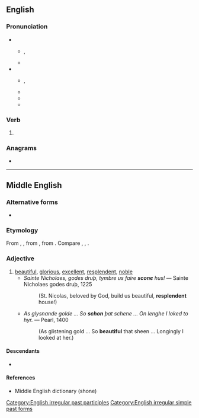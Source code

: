 ==English==

===Pronunciation===
* {{a|UK|RP|AusE|Canada}}
** {{enPR|shŏn}}, {{IPA|en|/ʃɒn/}}
** {{rhymes|en|ɒn}}
* {{a|US}}
** {{enPR|shōn}}, {{IPA|en|/ʃoʊn/}}
** {{rhymes|en|əʊn}}
** {{homophones|en|shown}}
** {{audio|en|en-us-shone.ogg|Audio (US)}}

===Verb===
{{head|en|verb form}}

# {{en-past of|shine}}

===Anagrams===
* {{anagrams|en|a=ehnos|hones|hosen}}

[[Category:English irregular past participles]]
[[Category:English irregular simple past forms]]

----

==Middle English==

===Alternative forms===
* {{alter|enm|schon|scone|shene}}

===Etymology===
From {{der|enm|ang|scȳne}}, {{m|ang|scēone||beautiful, fair, bright}}, from {{der|enm|gem-pro|*skauniz}}, from {{der|enm|ine-pro|*(s)ḱoun-||quick, dashing, beautiful}}. Compare {{cog|dum|scone||beautiful, bright}}, {{cog|nl|schoon||beautiful}}, {{cog|de|schön||beautiful}}.

===Adjective===
{{enm-adj}}

# [[beautiful]], [[glorious]], [[excellent]], [[resplendent]], [[noble]]
#* ''Sainte Nicholaes, godes druþ, tymbre us faire '''scone''' hus!'' &mdash; Sainte Nicholaes godes druþ, 1225
#*: (St. Nicolas, beloved by God, build us beautiful, '''resplendent''' house!)
#* ''As glysnande golde ... So '''schon''' þat schene ... On lenghe I loked to hyr.'' &mdash; Pearl, 1400
#*: (As glistening gold ... So '''beautiful''' that sheen ... Longingly I looked at her.)

====Descendants====
* {{desc|en|sheen}}

====References====
* Middle English dictionary (shone)